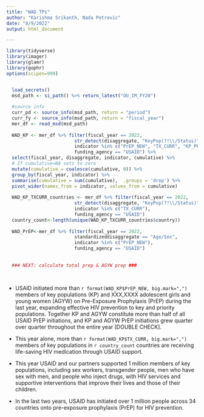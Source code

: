 ```yaml
---
title: "WAD TPs"
author: "Karishma Srikanth, Nada Petrovic"
date: "8/9/2022"
output: html_document

---
```


```r
library(tidyverse)
library(imager)
library(glamr)
library(gophr)
options(scipen=999)


  load_secrets()
  msd_path <- si_path() %>% return_latest("OU_IM_FY20")
  
  #source info
  curr_pd <- source_info(msd_path, return = "period")
  curr_fy <- source_info(msd_path, return = "fiscal_year")
  mer_df <- read_msd(msd_path)
  
  WAD_KP <- mer_df %>% filter(fiscal_year == 2022,
                         str_detect(disaggregate, "KeyPop(?!\\/Status)"), #keep only KP data, eliminating duplicate disagg results for KP_PREV
                         indicator %in% c("PrEP_NEW", "TX_CURR", "KP_PREV"),
                         funding_agency == "USAID") %>% 
  select(fiscal_year, disaggregate, indicator, cumulative) %>% 
  # If cumulative=NA sets to zero
  mutate(cumulative = coalesce(cumulative, 0)) %>%
  group_by(fiscal_year, indicator) %>%
  summarise(cumulative = sum(cumulative),  .groups = 'drop') %>%
  pivot_wider(names_from = indicator, values_from = cumulative)
  
  WAD_KP_TXCURR_countries <- mer_df %>% filter(fiscal_year == 2022,
                         str_detect(disaggregate, "KeyPop(?!\\/Status)"), #keep only KP data, eliminating duplicate disagg results for KP_PREV
                         indicator %in% c("TX_CURR"),
                         funding_agency == "USAID")
  country_count<-length(unique(WAD_KP_TXCURR_countries$country))
  
  WAD_PrEP<-mer_df %>% filter(fiscal_year == 2022,
                         standardizeddisaggregate == "Age/Sex", 
                         indicator %in% c("PrEP_NEW"),
                         funding_agency == "USAID")
  
  
  ### NEXT: calculate total prep & AGYW prep ###
  
  
```

* USAID initiated more than `r format(WAD_KP$PrEP_NEW, big.mark=",")` members of key populations (KP) and XXX,XXXX adolescent girls and young women (AGYW) on Pre-Exposure Prophylaxis (PrEP) during the last year, expanding effective HIV prevention to key and priority populations. Together KP and AGYW constitute more than half of all USAID PrEP initiations, and KP and AGYW PrEP initiations grew quarter over quarter throughout the entire year [DOUBLE CHECK].

* This year alone, more than `r format(WAD_KP$TX_CURR, big.mark=",")` members of key populations in `r country_count` countries are receiving life-saving HIV medication through USAID support.

* This year USAID and our partners supported 1 million members of key populations, including sex workers, transgender people, men who have sex with men, and people who inject drugs, with HIV services and supportive interventions that improve their lives and those of their children.

* In the last two years, USAID has initiated over 1 million people across 34 countries onto pre-exposure prophylaxis (PrEP) for HIV prevention.

